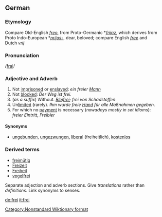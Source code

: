 ==German==
===Etymology===
Compare Old-English ''[[freo]]'', from Proto-Germanic *''[[frijaz]]'', which derives from Proto Indo-European *''[[prijos-]]'', dear, beloved; compare English ''[[free]]'' and Dutch ''[[vrij]]''

===Pronunciation===
/[[Pronunciation guide|frai]]/
===Adjective and Adverb===
# Not [[imprisoned]] or [[enslaved]]: ''ein freier [[Mann]]''
# Not [[blocked]]: ''Der Weg ist frei.''
# (''as a suffix'') Without. ''[[Blei]]frei; frei von Schadstoffen''
# Un[[limit]]ed (rarely). ''Ihm wurde freie [[Hand]] für alle Maßnahmen gegeben.''
# For which no [[payment]] is necessary (''nowadays mostly in set idioms''): ''freier Eintritt'', ''Freibier''

====Synonyms====
<!--for which senses?-->
*[[ungebunden]], [[ungezwungen]], [[liberal]] (freiheitlich), [[kostenlos]]

===Derived terms===
*[[freimütig]]
*[[Freizeit]]
*[[Freiheit]]
*[[vogelfrei]]

{{rfc}} Separate adjection and adverb sections.  Give ''translations'' rather than ''definitions''.  Link synonyms to senses.

[[de:frei]]
[[it:frei]]
[[Category:Nonstandard Wiktionary format]]<!-- 2 parts of speech in one heading -->